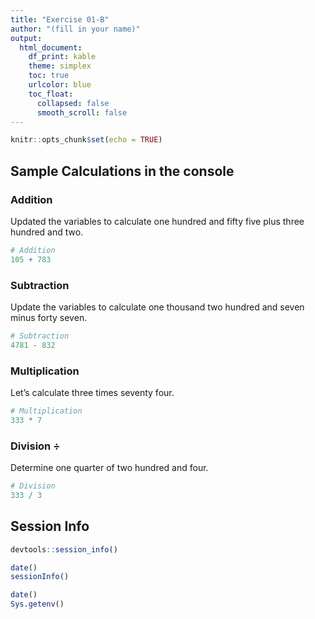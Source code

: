 ```yaml
---
title: "Exercise 01-B"
author: "(fill in your name)"
output:
  html_document:
    df_print: kable
    theme: simplex
    toc: true
    urlcolor: blue
    toc_float:
      collapsed: false
      smooth_scroll: false
---
```


```r
knitr::opts_chunk$set(echo = TRUE)
```

## Sample Calculations in the console

### Addition

Updated the variables to calculate one hundred and fifty five plus three hundred and two.

```r
# Addition
105 + 783
```

### Subtraction

Update the variables to calculate one thousand two hundred and seven minus forty seven.

```r
# Subtraction
4781 - 832
```

### Multiplication

Let's calculate three times seventy four.

```r
# Multiplication
333 * 7
```

### Division $\div$

Determine one quarter of two hundred and four.

```r
# Division
333 / 3
```





## Session Info

```r
devtools::session_info()
```

```r
date()
sessionInfo()
```

```r
date()
Sys.getenv()
```



